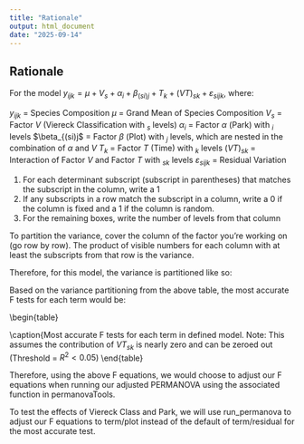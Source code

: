 ```yaml
---
title: "Rationale"
output: html_document
date: "2025-09-14"
---
```


## Rationale 

For the model $y_{ijk} = \mu + V_s + \alpha_i + \beta_{(si)j} + T_k + (VT)_{sk} + \varepsilon_{sijk}$, where: 

$y_{ijk}$ = Species Composition
$\mu$ = Grand Mean of Species Composition 
$V_s$ = Factor $V$ (Viereck Classification with $_s$ levels)
$\alpha_i$ = Factor $\alpha$ (Park) with $_i$ levels 
$\beta_{(si)j$ = Factor $\beta$ (Plot) with $_j$ levels, which are nested in the combination of $\alpha$ and $V$
$T_k$ = Factor $T$ (Time) with $_k$ levels 
$(VT)_{sk}$ = Interaction of Factor $V$ and Factor $T$ with $_{sk}$ levels 
$\varepsilon_{sijk}$ = Residual Variation 

1. For each determinant subscript (subscript in parentheses) that matches the subscript in the column, write a 1
2. If any subscripts in a row match the subscript in a column, write a 0 if the column is fixed and a 1 if the column is random. 
3. For the remaining boxes, write the number of levels from that column 

\begin{table}
\centering
\begin{tabular}{|1|1|1|1|1|}
\hline
\textbf{Parameter} & \textbf{$V$} & \textbf{$\alpha$} & \textbf{$\beta$} & \textbf{$T$} \\
\hline
Fixed or Random & F & F & R & R \\
\hline 
Number of Levels & $w$ & $a$ & $b$ & $r$ \\
\hline 
Subscript & $s$ & $i$ & $j$ & $k$ \\
\hline 
Viereck Class $V_s$ & $0$ & $a$ & $b$ & $r$ \\
\hline 
Park $\alpha_i$ & $w$ & $0$ & $b$ & $r$ \\
\hline 
Plot $\beta_{(si)j$ & $1$ & $1$ & $1$ & $r$ \\
\hline 
Time $T_k$ & $w$ & $a$ & $b$ & $1$ \\
\hline 
Interaction $(VT)_{sk}$ & $0$ & $a$ & $b$ & $1$ \\
\hline 
Residual Error $\varepsilon_{sijk}$ & $1$ & $1$ & $1$ & $1$ \\
\hline 
\end{tabular}
\caption{Input matrix for partitioning EMS}
\end{table}

To partition the variance, cover the column of the factor you're working on (go row by row). The product of visible numbers for each column with at least the subscripts from that row is the variance. 

Therefore, for this model, the variance is partitioned like so: 

\begin{table}
\centering
\begin{tabular}{|1|1|}
\hline 
\textbf{Term} & \textbf{Expected Mean Squared Variance} \\
\hline 
Viereck Class $V_s$ & $abr \sum \frac{\alpha i^2}{a-1} + r\sigma^2_{\beta} + ab\sigma^2_{VT} + \sigma^2_{\epsilon}$\\
\hline 
Park $\alpha_i$ & $wbr\sigma^2_{\alpha} + r\sigma^2_{\beta} + \sigma^2_{\epsilon}$ \\
\hline 
Plot $\beta_{(si)j$ & $r\sigma^2_{\beta} + \sigma^2_{\epsilon}$ \\
\hline 
Time $T_k$ & $wab\sigma^2_{T} + ab\sigma^2_{VT} + \sigma^2_{\epsilon}$ \\
\hline 
Interaction $(VT)_{sk}$ & $ab\sigma^2_{VT} + \sigma^2_{\epsilon}$ \\
\hline 
Residual Error $\varepsilon_{sijk}$ & $\sigma^2_{\epsilon}$ \\
\hline 
\end{tabular}
\caption{Partitioned Variance for each variable}
\end{table}

Based on the variance partitioning from the above table, the most accurate F tests for each term would be: 


\begin{table}
\centering
\begin{tabular}{|1|1|}
\hline 
\textbf{Term} & \textbf{Associated F Equations} \\
\hline 
Viereck Class $V_s$ & $F = \frac{abr \sum \frac{\alpha i^2}{a-1} + r\sigma^2_{\beta} + ab\sigma^2_{VT} + \sigma^2_{\epsilon}}{r\sigma^2_{\beta} + \sigma^2_{\epsilon}} = MS_{Viereck}/MS_{Plot}$\\
\hline 
Park $\alpha_i$ & $F = \frac{wbr\sigma^2_{\alpha} + r\sigma^2_{\beta} + \sigma^2_{\epsilon}}{r\sigma^2_{\beta} +\sigma^2_{\epsilon}} = MS_{Park}/MS_{Plot}$ \\
\hline 
Plot $\beta_{(si)j}$ & $\frac{r\sigma^2_{\beta} + \sigma^2_{\epsilon}}{\sigma^2_{\epsilon}} = MS_{Plot}/MS{Residual}$ \\
\hline 
Time $T_k$ & $F = \frac{wab\sigma^2_{T} + ab\sigma^2_{VT} + \sigma^2_{\epsilon}}{\sigma^2_{\epsilon}} = MS_{Time}/MS_{Residual}$ \\
\hline 
Interaction $(VT)_{sk}$ & $F = \frac{ab\sigma^2_{VT} + \sigma^2_{\epsilon}}{\sigma^2_{\epsilon}} = MS_{Interaction}/MS_{Residual}$ \\
\hline 
Residual Error $\varepsilon_{sijk}$ & Not Applicable \\
\hline 
\end{tabular}
\caption{Most accurate F tests for each term in defined model. Note: This assumes the contribution of $VT_{sk}$ is nearly zero and can be zeroed out (Threshold = $R^2 < 0.05$)
\end{table}

Therefore, using the above F equations, we would choose to adjust our F equations when running our adjusted PERMANOVA using the associated function in permanovaTools. 

To test the effects of Viereck Class and Park, we will use run_permanova to adjust our F equations to term/plot instead of the default of term/residual for the most accurate test. 